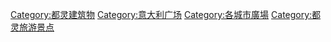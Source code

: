{{Commonscat|Squares in Turin}}
[[Category:都灵建筑物|Category:都灵建筑物]]
[[Category:意大利广场|Category:意大利广场]]
[[Category:各城市廣場|Category:各城市廣場]]
[[Category:都灵旅游景点|Category:都灵旅游景点]]